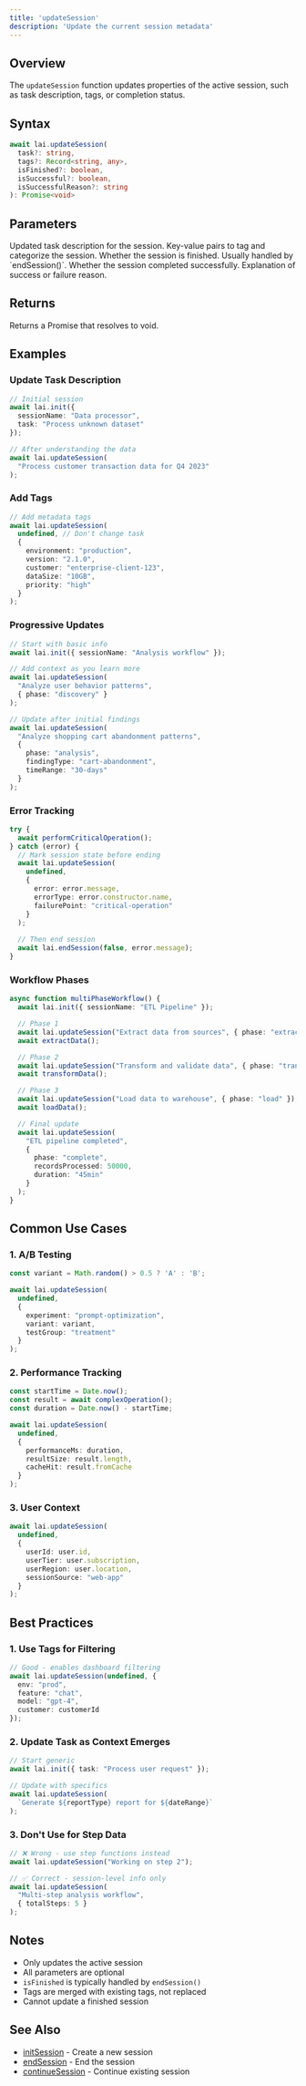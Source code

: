 ```yaml
---
title: 'updateSession'
description: 'Update the current session metadata'
---
```


## Overview

The `updateSession` function updates properties of the active session, such as task description, tags, or completion status.

## Syntax

```typescript
await lai.updateSession(
  task?: string,
  tags?: Record<string, any>,
  isFinished?: boolean,
  isSuccessful?: boolean,
  isSuccessfulReason?: string
): Promise<void>
```

## Parameters

<ParamField path="task" type="string" optional>
  Updated task description for the session.
</ParamField>

<ParamField path="tags" type="Record<string, any>" optional>
  Key-value pairs to tag and categorize the session.
</ParamField>

<ParamField path="isFinished" type="boolean" optional>
  Whether the session is finished. Usually handled by `endSession()`.
</ParamField>

<ParamField path="isSuccessful" type="boolean" optional>
  Whether the session completed successfully.
</ParamField>

<ParamField path="isSuccessfulReason" type="string" optional>
  Explanation of success or failure reason.
</ParamField>

## Returns

Returns a Promise that resolves to void.

## Examples

### Update Task Description

```typescript
// Initial session
await lai.init({
  sessionName: "Data processor",
  task: "Process unknown dataset"
});

// After understanding the data
await lai.updateSession(
  "Process customer transaction data for Q4 2023"
);
```

### Add Tags

```typescript
// Add metadata tags
await lai.updateSession(
  undefined, // Don't change task
  {
    environment: "production",
    version: "2.1.0",
    customer: "enterprise-client-123",
    dataSize: "10GB",
    priority: "high"
  }
);
```

### Progressive Updates

```typescript
// Start with basic info
await lai.init({ sessionName: "Analysis workflow" });

// Add context as you learn more
await lai.updateSession(
  "Analyze user behavior patterns",
  { phase: "discovery" }
);

// Update after initial findings
await lai.updateSession(
  "Analyze shopping cart abandonment patterns",
  { 
    phase: "analysis",
    findingType: "cart-abandonment",
    timeRange: "30-days"
  }
);
```

### Error Tracking

```typescript
try {
  await performCriticalOperation();
} catch (error) {
  // Mark session state before ending
  await lai.updateSession(
    undefined,
    {
      error: error.message,
      errorType: error.constructor.name,
      failurePoint: "critical-operation"
    }
  );
  
  // Then end session
  await lai.endSession(false, error.message);
}
```

### Workflow Phases

```typescript
async function multiPhaseWorkflow() {
  await lai.init({ sessionName: "ETL Pipeline" });

  // Phase 1
  await lai.updateSession("Extract data from sources", { phase: "extract" });
  await extractData();

  // Phase 2  
  await lai.updateSession("Transform and validate data", { phase: "transform" });
  await transformData();

  // Phase 3
  await lai.updateSession("Load data to warehouse", { phase: "load" });
  await loadData();

  // Final update
  await lai.updateSession(
    "ETL pipeline completed",
    { 
      phase: "complete",
      recordsProcessed: 50000,
      duration: "45min"
    }
  );
}
```

## Common Use Cases

### 1. A/B Testing

```typescript
const variant = Math.random() > 0.5 ? 'A' : 'B';

await lai.updateSession(
  undefined,
  {
    experiment: "prompt-optimization",
    variant: variant,
    testGroup: "treatment"
  }
);
```

### 2. Performance Tracking

```typescript
const startTime = Date.now();
const result = await complexOperation();
const duration = Date.now() - startTime;

await lai.updateSession(
  undefined,
  {
    performanceMs: duration,
    resultSize: result.length,
    cacheHit: result.fromCache
  }
);
```

### 3. User Context

```typescript
await lai.updateSession(
  undefined,
  {
    userId: user.id,
    userTier: user.subscription,
    userRegion: user.location,
    sessionSource: "web-app"
  }
);
```

## Best Practices

### 1. Use Tags for Filtering

```typescript
// Good - enables dashboard filtering
await lai.updateSession(undefined, {
  env: "prod",
  feature: "chat",
  model: "gpt-4",
  customer: customerId
});
```

### 2. Update Task as Context Emerges

```typescript
// Start generic
await lai.init({ task: "Process user request" });

// Update with specifics
await lai.updateSession(
  `Generate ${reportType} report for ${dateRange}`
);
```

### 3. Don't Use for Step Data

```typescript
// ❌ Wrong - use step functions instead
await lai.updateSession("Working on step 2");

// ✅ Correct - session-level info only
await lai.updateSession(
  "Multi-step analysis workflow",
  { totalSteps: 5 }
);
```

## Notes

- Only updates the active session
- All parameters are optional
- `isFinished` is typically handled by `endSession()`
- Tags are merged with existing tags, not replaced
- Cannot update a finished session

## See Also

- [initSession](/typescript-sdk/init-session) - Create a new session
- [endSession](/typescript-sdk/end-session) - End the session
- [continueSession](/typescript-sdk/continue-session) - Continue existing session